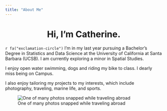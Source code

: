 ```yaml
---
title: "About Me"
---
```

  
<center>
# Hi, I'm Catherine.

</center>

`r fa("exclamation-circle")` I'm in my last year pursuing a Bachelor’s Degree in Statistics and Data Science at the University of California at Santa Barbara (UCSB).  I am currently exploring a minor in Spatial Studies.

I enjoy open water swimming, dogs and riding my bike to class. I dearly miss being on Campus.

I also enjoy tailoring my projects to my interests, which include photography, traveling, marine life, and sports.

![One of many photos snapped while traveling abroad](img/OsakaCaslteLookout.jpg)